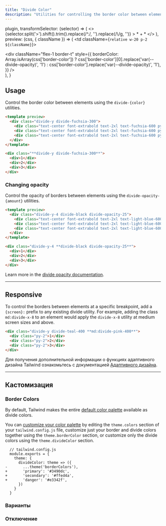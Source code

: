 ```yaml
---
title: "Divide Color"
description: "Utilities for controlling the border color between elements."
---
```



  plugin,
  transformSelector: (selector) => (
    <>
      {selector.split('>').shift().trim().replace(/^\./, '').replace(/\\/g, '')} <span className="ml-1 text-purple-300">> * + *</span>
    </>
  ),
  preview: (css, { className }) => (
    <td className={`relative w-20 p-2 ${className}`}>
      <div className="absolute inset-0 flex flex-col m-2">
        <div className="flex-1" />
        <div
          className="flex-1 border-t"
          style={{
            borderColor: Array.isArray(css['border-color'])
              ? css['border-color'][0].replace('var(--divide-opacity)', '1')
              : css['border-color'].replace('var(--divide-opacity)', '1'),
          }}
        />
      </div>
    </td>
  ),
}

## Usage

Control the border color between elements using the `divide-{color}` utilities.

```html fuchsia
<template preview>
  <div class="divide-y divide-fuchsia-300">
    <div class="text-center font-extrabold text-2xl text-fuchsia-600 py-3">1</div>
    <div class="text-center font-extrabold text-2xl text-fuchsia-600 py-3">2</div>
    <div class="text-center font-extrabold text-2xl text-fuchsia-600 py-3">3</div>
  </div>
</template>

<div class="**divide-y divide-fuchsia-300**">
  <div>1</div>
  <div>2</div>
  <div>3</div>
</div>
```

### Changing opacity

Control the opacity of borders between elements using the `divide-opacity-{amount}` utilities.

```html lightBlue
<template preview>
  <div class="divide-y-4 divide-black divide-opacity-25">
    <div class="text-center font-extrabold text-2xl text-light-blue-600 py-3">1</div>
    <div class="text-center font-extrabold text-2xl text-light-blue-600 py-3">2</div>
    <div class="text-center font-extrabold text-2xl text-light-blue-600 py-3">3</div>
  </div>
</template>

<div class="divide-y-4 **divide-black divide-opacity-25**">
  <div>1</div>
  <div>2</div>
  <div>3</div>
</div>
```

Learn more in the [divide opacity documentation](/docs/divide-opacity).

---

## Responsive

To control the borders between elements at a specific breakpoint, add a `{screen}:` prefix to any existing divide utility. For example, adding the class `md:divide-x-8` to an element would apply the `divide-x-8` utility at medium screen sizes and above.

```html
<div class="divide-y divide-teal-400 **md:divide-pink-400**">
  <div class="py-2">1</div>
  <div class="py-2">2</div>
  <div class="py-2">3</div>
</div>
```

Для получения дополнительной информации о функциях адаптивного дизайна Tailwind ознакомьтесь с документацией [Адаптивного дизайна](/docs/responsive-design).

---

## Кастомизация

### Border Colors

By default, Tailwind makes the entire [default color palette](/docs/customizing-colors#default-color-palette) available as divide colors.

You can [customize your color palette](/docs/colors#customizing) by editing the `theme.colors` section of your `tailwind.config.js` file, customize just your border and divide colors together using the `theme.borderColor` section, or customize only the divide colors using the `theme.divideColor` section.

```diff-js
  // tailwind.config.js
  module.exports = {
    theme: {
      divideColor: theme => ({
-       ...theme('borderColors'),
+       'primary': '#3490dc',
+       'secondary': '#ffed4a',
+       'danger': '#e3342f',
      })
    }
  }
```

### Варианты

<Variants plugin="divideColor" />

### Отключение

<Disabling plugin="divideColor" />
